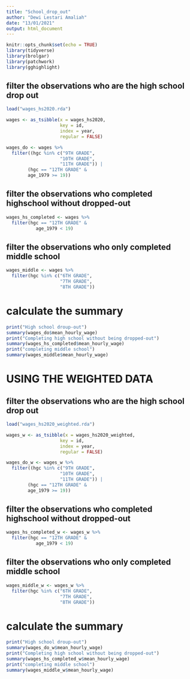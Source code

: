 ```yaml
---
title: "School_drop_out"
author: "Dewi Lestari Amaliah"
date: "13/01/2021"
output: html_document
---
```


```r
knitr::opts_chunk$set(echo = TRUE)
library(tidyverse)
library(brolgar)
library(patchwork)
library(gghighlight)
```


## filter the observations who are the high school drop out

```r
load("wages_hs2020.rda")

wages <- as_tsibble(x = wages_hs2020,
                    key = id,
                    index = year,
                    regular = FALSE)

wages_do <- wages %>%
  filter((hgc %in% c("9TH GRADE", 
                    "10TH GRADE",
                    "11TH GRADE")) |
        (hgc == "12TH GRADE" & 
        age_1979 >= 19))
```


## filter the observations who completed highschool without dropped-out

```r
wages_hs_completed <- wages %>%
  filter(hgc == "12TH GRADE" &
           age_1979 < 19)
```


## filter the observations who only completed middle school

```r
wages_middle <- wages %>%
  filter(hgc %in% c("6TH GRADE", 
                    "7TH GRADE",
                    "8TH GRADE"))
```


# calculate the summary

```r
print("High school droup-out")
summary(wages_do$mean_hourly_wage)
print("Completing high school without being dropped-out")
summary(wages_hs_completed$mean_hourly_wage)
print("completing middle school")
summary(wages_middle$mean_hourly_wage)
```

# USING THE WEIGHTED DATA


## filter the observations who are the high school drop out

```r
load("wages_hs2020_weighted.rda")

wages_w <- as_tsibble(x = wages_hs2020_weighted,
                    key = id,
                    index = year,
                    regular = FALSE)

wages_do_w <- wages_w %>%
  filter((hgc %in% c("9TH GRADE", 
                    "10TH GRADE",
                    "11TH GRADE")) |
        (hgc == "12TH GRADE" & 
        age_1979 >= 19))
```


## filter the observations who completed highschool without dropped-out

```r
wages_hs_completed_w <- wages_w %>%
  filter(hgc == "12TH GRADE" &
           age_1979 < 19)
```


## filter the observations who only completed middle school

```r
wages_middle_w <- wages_w %>%
  filter(hgc %in% c("6TH GRADE", 
                    "7TH GRADE",
                    "8TH GRADE"))
```


# calculate the summary

```r
print("High school droup-out")
summary(wages_do_w$mean_hourly_wage)
print("Completing high school without being dropped-out")
summary(wages_hs_completed_w$mean_hourly_wage)
print("completing middle school")
summary(wages_middle_w$mean_hourly_wage)
```








